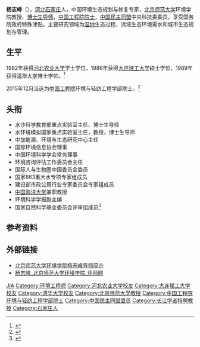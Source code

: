'''杨志峰'''（{{bd|1963年|8月20日|}}），[[河北|河北]][[石家庄|石家庄]]人，中国环境生态规划与修复专家，[[北京师范大学|北京师范大学]]环境学院教授、[[博士生导师|博士生导师]]，[[中国工程院院士|中国工程院院士]]，[[中国民主同盟|中国民主同盟]]中央科技委委员，享受国务院政府特殊津贴。主要研究领域为[[湿地|湿地]]生态过程、流域生态环境需水和城市生态规划与管理。

== 生平 ==
1982年获得[[河北农业大学|河北农业大学]]学士学位，1986年获得[[大连理工大学|大连理工大学]]硕士学位，1989年获得[[清华大学|清华大学]]博士学位。<ref>{{cite web |url=http://www.bsdzzy.com/Html/MingShi/915.html |language= |title=北师大名师杨志峰 |publisher=北京师范大学在职研究生 |date= |accessdate=2015-12 |archive-date=2019-08-22 |archive-url=https://web.archive.org/web/20190822165357/http://www.bsdzzy.com/Html/MingShi/915.html |dead-url=no }}</ref>

2015年12月当选为[[中国工程院|中国工程院]]环境与轻纺工程学部院士。<ref>{{cite web |url=http://www.cae.cn/cae/html/main/col66/2015-12/07/20151207090251535478292_1.html |language= |title=中国工程院2015年院士增选结果 |publisher=中国工程院 |date=2015-12-07 |accessdate= |deadurl=yes |archiveurl=https://web.archive.org/web/20151208214400/http://www.cae.cn/cae/html/main/col66/2015-12/07/20151207090251535478292_1.html |archivedate=2015年12月8日 |df= }}</ref>

== 头衔 ==
* 水沙科学教育部重点实验室主任、博士生导师
* 水环境模拟国家重点实验室主任，教授，博士生导师
* 中加能源、环境与生态研究中心主任
* 国际环境信息协会理事
* 中国环境科学学会常务理事
* 环境咨询评估工作委员会主任
* 国际人与生物圈中国委员会委员
* 国家863重大水专项专家组成员
* 建设部市政公用行业专家委员会专家组成员
* [[中国海洋大学|中国海洋大学]]兼职教授
* 环境科学学报副主编
* 国家自然科学基金委员会评审组成员<ref>{{cite web| url=http://www.chinacses.org/c/cn/news/2006-08/30/news_1204.html| language=| title=杨志峰简介| publisher=中国环境科学学会| date=2006-08-30| accessdate=}}{{dead link|date=2018年3月 |bot=InternetArchiveBot |fix-attempted=yes }}</ref>

== 参考资料 ==
{{reflist}}

== 外部链接 ==
* [https://web.archive.org/web/20140703003653/http://school.freekaoyan.com/beijing/bnu/dongtai/20060925/29329.shtml 北京师范大学环境学院杨志峰导师简介]
* [http://www.xuebang.com.cn/teacherId39759/ 杨志峰_北京师范大学环境学院_评师网]{{dead link|date=2018年3月 |bot=InternetArchiveBot |fix-attempted=yes }}

{{中国工程院环境与轻纺工程学部院士}}
{{2008年度“长江学者奖励计划”特聘教授}}
{{Authority control}}
{{DEFAULTSORT:Yang杨}}
[[Category:杨姓|JIA]]
[[Category:环境工程师|Category:环境工程师]]
[[Category:河北农业大学校友|Category:河北农业大学校友]]
[[Category:大连理工大学校友|Category:大连理工大学校友]]
[[Category:清华大学校友|Category:清华大学校友]]
[[Category:北京师范大学教授|Category:北京师范大学教授]]
[[Category:中国工程院环境与轻纺工程学部院士|Category:中国工程院环境与轻纺工程学部院士]]
[[Category:中国民主同盟盟员|Category:中国民主同盟盟员]]
[[Category:长江学者特聘教授|Category:长江学者特聘教授]]
[[Category:石家庄人|Category:石家庄人]]